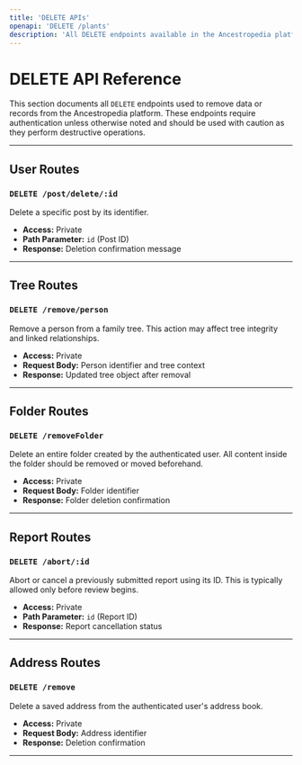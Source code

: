 ```yaml
---
title: 'DELETE APIs'
openapi: 'DELETE /plants'
description: 'All DELETE endpoints available in the Ancestropedia platform, excluding admin routes.'
---
```


# DELETE API Reference

This section documents all `DELETE` endpoints used to remove data or records from the Ancestropedia platform. These endpoints require authentication unless otherwise noted and should be used with caution as they perform destructive operations.

---

## User Routes

### `DELETE /post/delete/:id`

Delete a specific post by its identifier.

- **Access:** Private  
- **Path Parameter:** `id` (Post ID)  
- **Response:** Deletion confirmation message

---

## Tree Routes

### `DELETE /remove/person`

Remove a person from a family tree. This action may affect tree integrity and linked relationships.

- **Access:** Private  
- **Request Body:** Person identifier and tree context  
- **Response:** Updated tree object after removal

---

## Folder Routes

### `DELETE /removeFolder`

Delete an entire folder created by the authenticated user. All content inside the folder should be removed or moved beforehand.

- **Access:** Private  
- **Request Body:** Folder identifier  
- **Response:** Folder deletion confirmation

---

## Report Routes

### `DELETE /abort/:id`

Abort or cancel a previously submitted report using its ID. This is typically allowed only before review begins.

- **Access:** Private  
- **Path Parameter:** `id` (Report ID)  
- **Response:** Report cancellation status

---

## Address Routes

### `DELETE /remove`

Delete a saved address from the authenticated user's address book.

- **Access:** Private  
- **Request Body:** Address identifier  
- **Response:** Deletion confirmation

---
